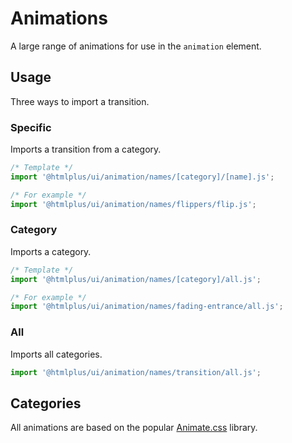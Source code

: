 
# Animations

A large range of animations for use in the `animation` element.

## Usage

Three ways to import a transition.

### Specific

Imports a transition from a category.

```js
/* Template */
import '@htmlplus/ui/animation/names/[category]/[name].js';

/* For example */
import '@htmlplus/ui/animation/names/flippers/flip.js';
```

### Category

Imports a category.

```js
/* Template */
import '@htmlplus/ui/animation/names/[category]/all.js';

/* For example */
import '@htmlplus/ui/animation/names/fading-entrance/all.js';
```

### All

Imports all categories.

```js
import '@htmlplus/ui/animation/names/transition/all.js';
```

## Categories

All animations are based on the popular [Animate.css](https://animate.style) library.

<Categories />
